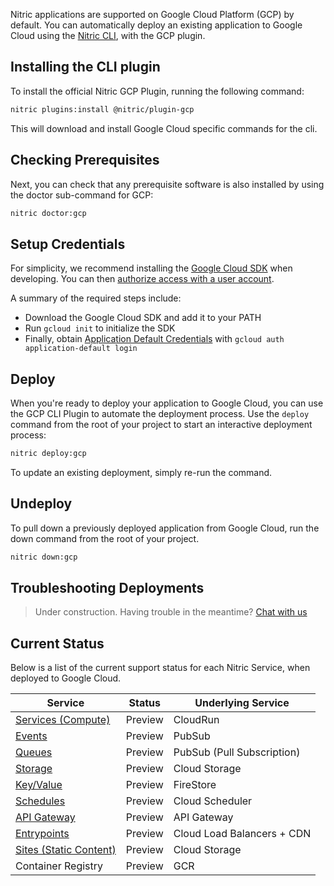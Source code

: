 Nitric applications are supported on Google Cloud Platform (GCP) by default. You can automatically deploy an existing application to Google Cloud using the [Nitric CLI](/docs/nitric-cli), with the GCP plugin.

## Installing the CLI plugin

To install the official Nitric GCP Plugin, running the following command:

```bash
nitric plugins:install @nitric/plugin-gcp
```

This will download and install Google Cloud specific commands for the cli.

## Checking Prerequisites

Next, you can check that any prerequisite software is also installed by using the doctor sub-command for GCP:

```bash
nitric doctor:gcp
```

## Setup Credentials

For simplicity, we recommend installing the [Google Cloud SDK](https://cloud.google.com/sdk/docs/install) when developing. You can then [authorize access with a user account](https://cloud.google.com/sdk/docs/authorizing#authorizing_with_a_user_account).

A summary of the required steps include:

- Download the Google Cloud SDK and add it to your PATH
- Run `gcloud init` to initialize the SDK
- Finally, obtain [Application Default Credentials](https://cloud.google.com/sdk/gcloud/reference/auth/application-default) with `gcloud auth application-default login`

## Deploy

When you're ready to deploy your application to Google Cloud, you can use the GCP CLI Plugin to automate the deployment process. Use the `deploy` command from the root of your project to start an interactive deployment process:

```bash
nitric deploy:gcp
```

To update an existing deployment, simply re-run the command.

## Undeploy

To pull down a previously deployed application from Google Cloud, run the down command from the root of your project.

```bash
nitric down:gcp
```

## Troubleshooting Deployments

> Under construction. Having trouble in the meantime? <a href="https://github.com/nitrictech/membrane/discussions/" target="_blank">Chat with us</a>

## Current Status

Below is a list of the current support status for each Nitric Service, when deployed to Google Cloud.

| **Service**                       | **Status** | **Underlying Service**     |
| --------------------------------- | ---------- | -------------------------- |
| [Services (Compute)](./services)  | Preview    | CloudRun                   |
| [Events](./events)                | Preview    | PubSub                     |
| [Queues](./queues)                | Preview    | PubSub (Pull Subscription) |
| [Storage](./storage)              | Preview    | Cloud Storage              |
| [Key/Value](./key-value)          | Preview    | FireStore                  |
| [Schedules](./schedules)          | Preview    | Cloud Scheduler            |
| [API Gateway](./api-gateways)     | Preview    | API Gateway                |
| [Entrypoints](./entrypoints)      | Preview    | Cloud Load Balancers + CDN |
| [Sites (Static Content)](./sites) | Preview    | Cloud Storage              |
| Container Registry                | Preview    | GCR                        |
